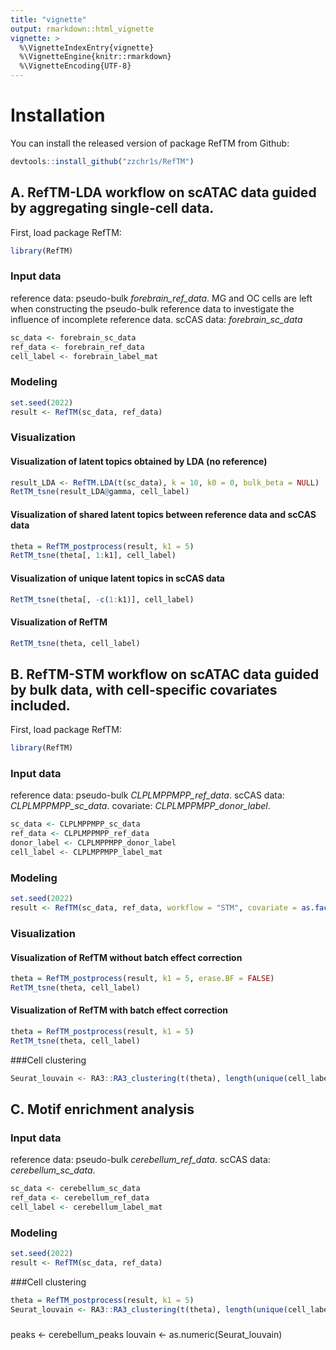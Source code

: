 ```yaml
---
title: "vignette"
output: rmarkdown::html_vignette
vignette: >
  %\VignetteIndexEntry{vignette}
  %\VignetteEngine{knitr::rmarkdown}
  %\VignetteEncoding{UTF-8}
---
```


# Installation
You can install the released version of package RefTM from Github:
```javascript
devtools::install_github("zzchr1s/RefTM")
```

## A. RefTM-LDA workflow on scATAC data guided by aggregating single-cell data.

First, load package RefTM:

```r
library(RefTM)
```

### Input data

reference data: pseudo-bulk *forebrain_ref_data*. MG and OC cells are left when constructing the pseudo-bulk reference data to investigate the influence of incomplete reference data.
scCAS data: *forebrain_sc_data*

```r
sc_data <- forebrain_sc_data
ref_data <- forebrain_ref_data
cell_label <- forebrain_label_mat
```

### Modeling

```r
set.seed(2022)
result <- RefTM(sc_data, ref_data)
```

### Visualization

#### Visualization of latent topics obtained by LDA (no reference)

```r

result_LDA <- RefTM.LDA(t(sc_data), k = 10, k0 = 0, bulk_beta = NULL)
RetTM_tsne(result_LDA@gamma, cell_label)
```

#### Visualization of shared latent topics between reference data and scCAS data

```r
theta = RefTM_postprocess(result, k1 = 5)
RetTM_tsne(theta[, 1:k1], cell_label)
```

#### Visualization of unique latent topics in scCAS data

```r
RetTM_tsne(theta[, -c(1:k1)], cell_label)
```

#### Visualization of RefTM

```r
RetTM_tsne(theta, cell_label)
```

## B. RefTM-STM workflow on scATAC data guided by bulk data, with cell-specific covariates included.

First, load package RefTM:

```r
library(RefTM)
```

### Input data

reference data: pseudo-bulk *CLPLMPPMPP_ref_data*.
scCAS data: *CLPLMPPMPP_sc_data*.
covariate: *CLPLMPPMPP_donor_label*.


```r
sc_data <- CLPLMPPMPP_sc_data
ref_data <- CLPLMPPMPP_ref_data
donor_label <- CLPLMPPMPP_donor_label
cell_label <- CLPLMPPMPP_label_mat
```

### Modeling

```r
set.seed(2022)
result <- RefTM(sc_data, ref_data, workflow = "STM", covariate = as.factor(donor_label))
```

### Visualization

#### Visualization of RefTM without batch effect correction

```r
theta = RefTM_postprocess(result, k1 = 5, erase.BF = FALSE)
RetTM_tsne(theta, cell_label)
```

#### Visualization of RefTM with batch effect correction

```r
theta = RefTM_postprocess(result, k1 = 5)
RetTM_tsne(theta, cell_label)
```


###Cell clustering

```r
Seurat_louvain <- RA3::RA3_clustering(t(theta), length(unique(cell_label)))
```

## C. Motif enrichment analysis

### Input data

reference data: pseudo-bulk *cerebellum_ref_data*.
scCAS data: *cerebellum_sc_data*.


```r
sc_data <- cerebellum_sc_data
ref_data <- cerebellum_ref_data
cell_label <- cerebellum_label_mat
```

### Modeling

```r
set.seed(2022)
result <- RefTM(sc_data, ref_data)
```

###Cell clustering

```r
theta = RefTM_postprocess(result, k1 = 5)
Seurat_louvain <- RA3::RA3_clustering(t(theta), length(unique(cell_label)))
```

###
peaks <- cerebellum_peaks
louvain <- as.numeric(Seurat_louvain) 

